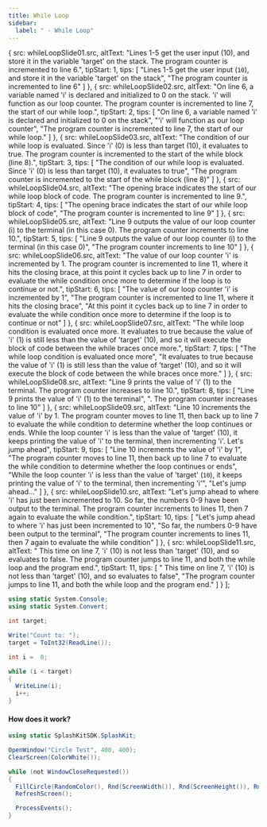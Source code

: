 ```yaml
---
title: While Loop
sidebar:
  label: " - While Loop"
---
```






  {
    src: whileLoopSlide01.src,
    altText: "Lines 1-5 get the user input (10), and store it in the variable 'target' on the stack. The program counter is incremented to line 6.",
    tipStart: 1,
    tips: [
      "Lines 1-5 get the user input (<code>10</code>), and store it in the variable 'target' on the stack",
      "The program counter is incremented to line 6"
    ]
  },
  {
    src: whileLoopSlide02.src,
    altText: "On line 6, a variable named 'i' is declared and initialized to 0 on the stack. 'i' will function as our loop counter. The program counter is incremented to line 7, the start of our while loop.",
    tipStart: 2,
    tips: [
      "On line 6, a variable named 'i' is declared and initialized to 0 on the stack",
      "'i' will function as our loop counter",
      "The program counter is incremented to line 7, the start of our while loop."
    ]
  },
  {
    src: whileLoopSlide03.src,
    altText: "The condition of our while loop is evaluated. Since 'i' (0) is less than target (10), it evaluates to true. The program counter is incremented to the start of the while block (line 8).",
    tipStart: 3,
    tips: [
      "The condition of our while loop is evaluated. Since 'i' (0) is less than target (10), it evaluates to <span class='booleanTrue'>true</span>",
      "The program counter is incremented to the start of the while block (line 8)"
    ]
  },
  {
    src: whileLoopSlide04.src,
    altText: "The opening brace indicates the start of our while loop block of code. The program counter is incremented to line 9.",
    tipStart: 4,
    tips: [
      "The opening brace indicates the start of our while loop block of code",
      "The program counter is incremented to line 9"
    ]
  },
  {
    src: whileLoopSlide05.src,
    altText: "Line 9 outputs the value of our loop counter (i) to the terminal (in this case 0). The program counter increments to line 10.",
    tipStart: 5,
    tips: [
      "Line 9 outputs the value of our loop counter (i) to the terminal (in this case 0)",
      "The program counter increments to line 10"
    ]
  },
  {
    src: whileLoopSlide06.src,
    altText: "The value of our loop counter 'i' is incremented by 1. The program counter is incremented to line 11, where it hits the closing brace, at this point it cycles back up to line 7 in order to evaluate the while condition once more to determine if the loop is to continue or not.",
    tipStart: 6,
    tips: [
      "The value of our loop counter 'i' is incremented by 1",
      "The program counter is incremented to line 11, where it hits the closing brace",
      "At this point it cycles back up to line 7 in order to evaluate the while condition once more to determine if the loop is to continue or not"
    ]
  },
  {
    src: whileLoopSlide07.src,
    altText: "The while loop condition is evaluated once more. It evaluates to true because the value of 'i' (1) is still less than the value of 'target' (10), and so it will execute the block of code between the while braces once more.",
    tipStart: 7,
    tips: [
      "The while loop condition is evaluated once more",
      "It evaluates to <span class='booleanTrue'>true</span> because the value of 'i' (1) is still less than the value of 'target' (10), and so it will execute the block of code between the while braces once more."
    ]
  },
  {
    src: whileLoopSlide08.src,
    altText: "Line 9 prints the value of 'i' (1) to the terminal. The program counter increases to line 10.",
    tipStart: 8,
    tips: [
      "Line 9 prints the value of 'i' (1) to the terminal",
      ". The program counter increases to line 10"
    ]
  },
  {
    src: whileLoopSlide09.src,
    altText: "Line 10 increments the value of 'i' by 1. The program counter moves to line 11, then back up to line 7 to evaluate the while condition to determine whether the loop continues or ends. While the loop counter 'i' is less than the value of 'target' (10), it keeps printing the value of 'i' to the terminal, then incrementing 'i'. Let's jump ahead",
    tipStart: 9,
    tips: [
      "Line 10 increments the value of 'i' by 1",
      "The program counter moves to line 11, then back up to line 7 to evaluate the while condition to determine whether the loop continues or ends",
      "While the loop counter 'i' is less than the value of 'target' (<code>10</code>), it keeps printing the value of 'i' to the terminal, then incrementing 'i'",
      "Let's jump ahead..."
    ]
  },
  {
    src: whileLoopSlide10.src,
    altText: "Let's jump ahead to where 'i' has just been incremented to 10. So far, the numbers 0-9 have been output to the terminal. The program counter increments to lines 11, then 7 again to evaluate the while condition.",
    tipStart: 10,
    tips: [
      "Let's jump ahead to where 'i' has just been incremented to 10",
      "So far, the numbers 0-9 have been output to the terminal",
      "The program counter increments to lines 11, then 7 again to evaluate the while condition"
    ]
  },
  {
    src: whileLoopSlide11.src,
    altText: " This time on line 7, 'i' (10) is not less than 'target' (10), and so evaluates to false. The program counter jumps to line 11, and both the while loop and the program end.",
    tipStart: 11,
    tips: [
      " This time on line 7, 'i' (10) is not less than 'target' (10), and so evaluates to <span class='booleanFalse'>false</span>",
      "The program counter jumps to line 11, and both the while loop and the program end."
    ]
  }
];



```csharp
using static System.Console;
using static System.Convert;

int target;

Write("Count to: ");
target = ToInt32(ReadLine());

int i =  0;

while (i < target)
{
  WriteLine(i);
  i++;
}
```

#### How does it work?

<MySwiper client:only height="" images={sliderImagesWhileLoop}></MySwiper>


```csharp
using static SplashKitSDK.SplashKit;

OpenWindow("Circle Test", 400, 400);
ClearScreen(ColorWhite());

while (not WindowCloseRequested())
{
  FillCircle(RandomColor(), Rnd(ScreenWidth()), Rnd(ScreenHeight()), Rnd(50));
  RefreshScreen();

  ProcessEvents();
}
```